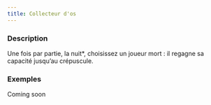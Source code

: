 ```yaml
---
title: Collecteur d'os
---
```



<Role COLLECTEUR_D_OS header />

### Description

Une fois par partie, la nuit*, choisissez un joueur mort : il regagne sa capacité jusqu’au crépuscule.

### Exemples

Coming soon